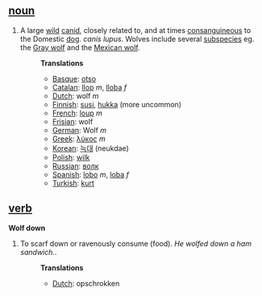 ==[[noun]]==
#A large [[wild]] [[canid]], closely related to, and at times [[consanguineous]] to the Domestic [[dog]]. ''canis lupus''. Wolves include several [[subspecies]] eg. the [[Gray wolf]] and the [[Mexican wolf]].
#:'''Translations'''
#:*[[Basque]]: [[otso]]
#:*[[Catalan]]: [[llop]] ''m'', [[lloba]] ''f''
#:*[[Dutch]]: wolf ''m''
#:*[[Finnish]]: [[susi]], [[hukka]] (more uncommon)
#:*[[French]]: [[loup]] ''m''
#:*[[Frisian]]: wolf
#:*[[German]]: Wolf ''m''
#:*[[Greek]]: [[λύκος]] ''m''
#:*[[Korean]]: [[늑대]] (neukdae)
#:*[[Polish]]: [[wilk]]
#:*[[Russian]]: [[волк]]
#:*[[Spanish]]: [[lobo]] ''m'', [[loba]] ''f''
#:*[[Turkish]]: [[kurt]]

==[[verb]]==
'''Wolf down'''
#To scarf down or ravenously consume (food). ''He wolfed down a ham sandwich.''.
#:'''Translations'''
#:*[[Dutch]]: opschrokken